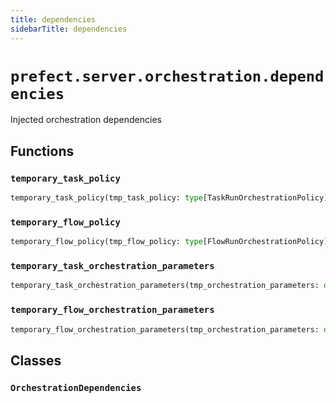 ```yaml
---
title: dependencies
sidebarTitle: dependencies
---
```


# `prefect.server.orchestration.dependencies`



Injected orchestration dependencies


## Functions

### `temporary_task_policy`

```python
temporary_task_policy(tmp_task_policy: type[TaskRunOrchestrationPolicy])
```

### `temporary_flow_policy`

```python
temporary_flow_policy(tmp_flow_policy: type[FlowRunOrchestrationPolicy])
```

### `temporary_task_orchestration_parameters`

```python
temporary_task_orchestration_parameters(tmp_orchestration_parameters: dict[str, Any])
```

### `temporary_flow_orchestration_parameters`

```python
temporary_flow_orchestration_parameters(tmp_orchestration_parameters: dict[str, Any])
```

## Classes

### `OrchestrationDependencies`
